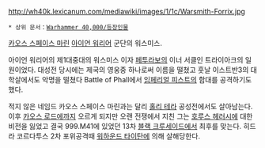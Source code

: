 {{{+1 '''Forrix the Breaker'''}}}
{{{+1 파괴자 포릭스}}}

http://wh40k.lexicanum.com/mediawiki/images/1/1c/Warsmith-Forrix.jpg

 * 상위 문서：[[Warhammer 40,000/등장인물]]

[[카오스 스페이스 마린]] [[아이언 워리어]] 군단의 워스미스.

아이언 워리어의 제1대중대의 워스미스 이자 [[페투라보]]의 이너 서클인 트라이아크의 일원이었다. 대성전 당시에는 제국의 영웅중 하나로써 이름을 떨쳤고 훗날 이스트반3의 대학살에서도 악명을 떨쳤다  Battle of Phall에서 [[임페리얼 피스트]]의 함대를 공격하기도 했다. 

적지 않은 네임드 카오스 스페이스 마린과는 달리 [[홀리 테라]] 공성전에서도 살아남는다. 이후 [[카오스 로드]]에까지 오르게 되지만 오랜 전쟁에서 지친 그는 [[호루스 헤러시]]에 대한 비전을 잃었고 결국 999.M41에 있었던 13차 [[블랙 크루세이드]]에서 최후를 맞는다. 히드라 코르다투스 2차 포위공격때 [[워하운드 타이탄]]에 의해 살해당한다. 
